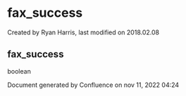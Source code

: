 
# fax_success 

 Created by  Ryan Harris, last modified on 2018.02.08

## fax_success

boolean

Document generated by Confluence on nov 11, 2022 04:24
